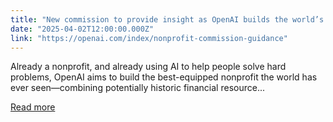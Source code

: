 ```yaml
---
title: "New commission to provide insight as OpenAI builds the world’s best-equipped nonprofit"
date: "2025-04-02T12:00:00.000Z"
link: "https://openai.com/index/nonprofit-commission-guidance"
---
```


Already a nonprofit, and already using AI to help people solve hard problems, OpenAI aims to build the best-equipped nonprofit the world has ever seen—combining potentially historic financial resource...

[Read more](https://openai.com/index/nonprofit-commission-guidance)
